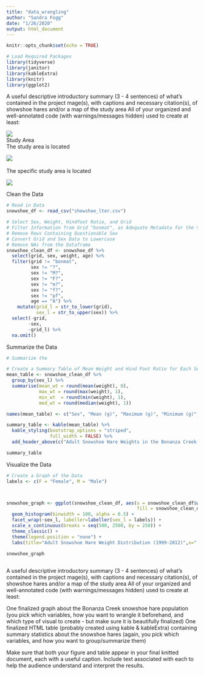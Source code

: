 ```yaml
---
title: "data_wrangling"
author: "Sandra Fogg"
date: "1/26/2020"
output: html_document
---
```


```r
knitr::opts_chunk$set(echo = TRUE)
```

```r
# Load Required Packages
library(tidyverse)
library(janitor)
library(kableExtra)
library(knitr)
library(ggplot2)

```
A useful descriptive introductory summary (3 - 4 sentences) of what’s contained in the project
mage(s), with captions and necessary citation(s), of showshoe hares and/or a map of the study area
All of your organized and well-annotated code (with warnings/messages hidden) used to create at least:



![](/Users/sandra/Documents/MESM Year 1/GitHub/snowshoe_hares/snowhare.jpg)
<br>
Study Area
<br>
The study area is located 
<br>

![](/Users/sandra/Documents/MESM Year 1/GitHub/snowshoe_hares/map1.png)
<br>
<br>
The specific study area is located
<br>

![](/Users/sandra/Documents/MESM Year 1/GitHub/snowshoe_hares/map2.png)
<br>

Clean the Data
```r
# Read in Data
snowshoe_df <- read_csv("showshoe_lter.csv")

# Select Sex, Weight, Hindfoot Ratio, and Grid 
# Filter Information from Grid "bonmat", as Adequate Metadata for the Site is Unavailable
# Remove Rows Containing Questionable Sex
# Convert Grid and Sex Data to Lowercase
# Remove NAs from the Dataframe
snowshoe_clean_df <- snowshoe_df %>% 
  select(grid, sex, weight, age) %>% 
  filter(grid != "bonmat",
         sex != "?",
         sex != "M?",
         sex != "F?",
         sex != "m?",
         sex != "f?",
         sex != "pf",
         age == "A") %>%
    mutate(grid_l = str_to_lower(grid),
           sex_l = str_to_upper(sex)) %>% 
  select(-grid,
        -sex,
        -grid_l) %>% 
  na.omit()

```

Summarize the Data
```r
# Summarize the 

# Create a Summary Table of Mean Weight and Hind Foot Ratio for Each Sex
mean_table <- snowshoe_clean_df %>% 
  group_by(sex_l) %>% 
  summarise(mean_wt = round(mean(weight), 0),
            max_wt = round(max(weight), 1),
            min_wt  = round(min(weight), 1),
            med_wt = round(median(weight), 1))

names(mean_table) <- c("Sex", "Mean (g)", "Maximum (g)", "Minimum (g)", "Median (g)") 

summary_table <- kable(mean_table) %>% 
  kable_styling(bootstrap_options = "striped", 
                full_width = FALSE) %>% 
  add_header_above(c("Adult Snowshoe Hare Weights in the Bonanza Creek Experimental Forest" = 5))

summary_table
```

Visualize the Data
```r
# Create a Graph of the Data
labels <- c(F = "Female", M = "Male")



snowshoe_graph <- ggplot(snowshoe_clean_df, aes(x = snowshoe_clean_df$weight, color = snowshoe_clean_df$sex_l, 
                                                fill = snowshoe_clean_df$sex_l)) +
  geom_histogram(binwidth = 100, alpha = 0.5) + 
  facet_wrap(~sex_l, labeller=labeller(sex_l = labels)) +
  scale_x_continuous(breaks = seq(500, 2500, by = 250)) +
  theme_classic() +
  theme(legend.position = "none") +
  labs(title="Adult Snowshoe Hare Weight Distribution (1999-2012)",x=" Weight (g)", y = "Number of Individuals", legend.title= "Sex")

snowshoe_graph
                         
```
A useful descriptive introductory summary (3 - 4 sentences) of what’s contained in the project
mage(s), with captions and necessary citation(s), of showshoe hares and/or a map of the study area
All of your organized and well-annotated code (with warnings/messages hidden) used to create at least:

One finalized graph about the Bonanza Creek snowshoe hare population (you pick which variables, how you want to wrangle it beforehand, and which type of visual to create - but make sure it is beautifully finalized)
One finalized HTML table (probably created using kable & kableExtra) containing summary statistics about the snowshoe hares (again, you pick which variables, and how you want to group/summarize them)

Make sure that both your figure and table appear in your final knitted document, each with a useful caption. Include text associated with each to help the audience understand and interpret the results. 

